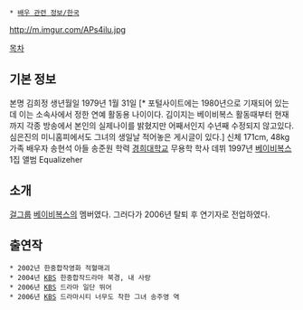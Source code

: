  * [[배우 관련 정보/한국]]

http://m.imgur.com/APs4ilu.jpg

[[목차]]


== 기본 정보 ==
본명 김희정
생년월일 1979년 1월 31일 [* 포털사이트에는 1980년으로 기재되어 있는데 이는 소속사에서 정한 연예 활동용 나이이다. 김이지는 베이비복스 활동때부터 현재까지 각종 방송에서 본인의 실제나이를 밝혔지만 어째서인지 수년째 수정되지 않고있다. 심은진의 미니홈피에서도 그녀의 생일날 적어놓은 게시글이 있다.]
신체 171cm, 48kg
가족 배우자 송현석 아들 송준원
학력 [[경희대학교]] 무용학 학사
데뷔 1997년 [[베이비복스]] 1집 앨범 Equalizeher
== 소개 ==
[[걸그룹]] [[베이비복스]]의 멤버였다. 그러다가 2006년 탈퇴 후 연기자로 전업하였다.

== 출연작 ==
 * 2002년 한중합작영화 적혈매괴
 * 2004년 [[KBS]] 한중합작드라마 북경, 내 사랑
 * 2006년 [[KBS]] 드라마 일단 뛰어
 * 2006년 [[KBS]] 드라마시티 너무도 착한 그녀 송주영 역
